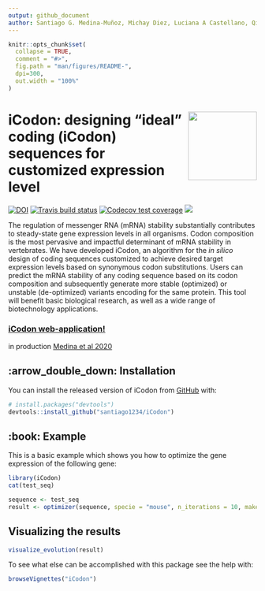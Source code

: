```yaml
---
output: github_document
author: Santiago G. Medina-Muñoz, Michay Diez, Luciana A Castellano, Qiushuang Wu, Ariel Bazzini
---
```


<!-- README.md is generated from README.Rmd. Please edit that file -->

```r
knitr::opts_chunk$set(
  collapse = TRUE,
  comment = "#>",
  fig.path = "man/figures/README-",
  dpi=300,
  out.width = "100%"
)
```

# iCodon: <img src='man/figures/logo.png' align="right" height="139" /> designing "ideal" coding (iCodon) sequences for customized expression level

<!-- badges: start -->
[![DOI](https://zenodo.org/badge/238309734.svg)](https://zenodo.org/badge/latestdoi/238309734)
[![Travis build status](https://travis-ci.org/santiago1234/iCodon.svg?branch=master)](https://travis-ci.org/santiago1234/optimalcodonR)
[![Codecov test coverage](https://codecov.io/gh/santiago1234/iCodon/branch/master/graph/badge.svg)](https://codecov.io/gh/santiago1234/optimalcodonR?branch=master)
[![](https://img.shields.io/badge/lifecycle-stable-brightgreen.svg)](https://www.tidyverse.org/lifecycle/#stable)
<!-- badges: end -->


The regulation of messenger RNA (mRNA) stability substantially contributes to steady-state gene expression levels in all organisms. Codon composition is the most pervasive and impactful determinant of mRNA stability in vertebrates.
We have developed iCodon, an algorithm for the *in silico* design of coding sequences customized to achieve desired target expression levels based on synonymous codon substitutions. Users can predict the mRNA stability of any coding sequence based on its codon composition and subsequently generate more stable (optimized) or unstable (de-optimized) variants encoding for the same protein. This tool will benefit basic biological research, as well as a wide range of biotechnology applications. 

### [iCodon web-application!](https://bazzinilab.shinyapps.io/icodon/)

in production [Medina et al 2020](https://www.biorxiv.org/)

## :arrow_double_down: Installation

You can install the released version of iCodon from [GitHub](https://github.com/) with:

``` r
# install.packages("devtools")
devtools::install_github("santiago1234/iCodon")
```

## :book: Example

This is a basic example which shows you how to optimize the gene expression of 
the following gene:

```r
library(iCodon)
cat(test_seq)
```


```r
sequence <- test_seq
result <- optimizer(sequence, specie = "mouse", n_iterations = 10, make_more_optimal = T)
```

## Visualizing the results

```r
visualize_evolution(result)
```


To see what else can be accomplished with this package see the help with:

```r
browseVignettes("iCodon")
```

